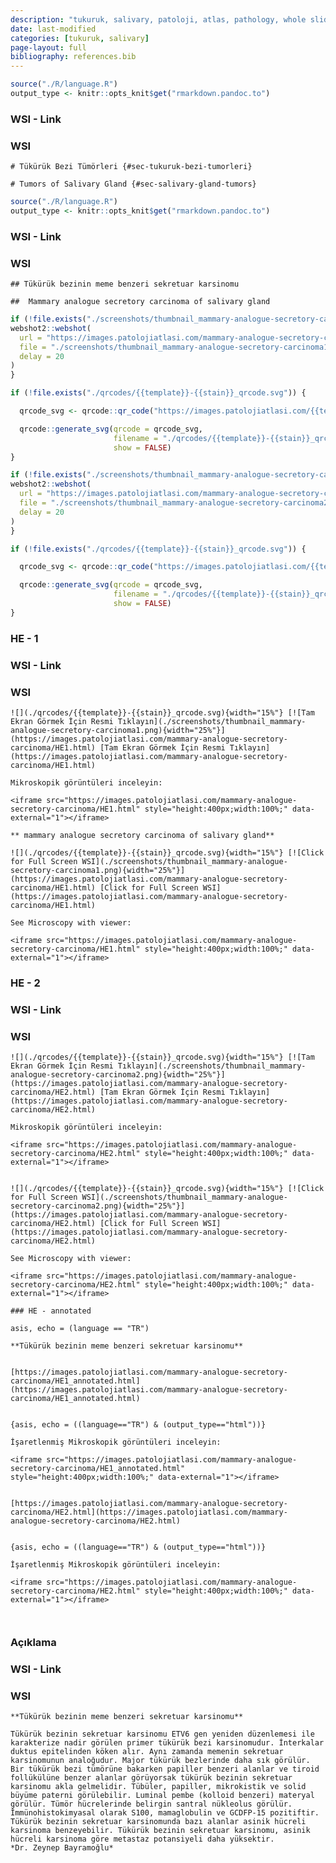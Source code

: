 ```yaml
---
description: "tukuruk, salivary, patoloji, atlas, pathology, whole slide image"
date: last-modified
categories: [tukuruk, salivary]
page-layout: full
bibliography: references.bib
---
```


```r

source("./R/language.R")
output_type <- knitr::opts_knit$get("rmarkdown.pandoc.to")

```






::::: panel-tabset


### WSI - Link



:::: {.content-hidden when-format="pdf"}





::::





:::: {.content-visible when-format="pdf"}






::::




:::: {.content-hidden when-format="pdf"}





::::





:::: {.content-visible when-format="pdf"}






::::


### WSI




:::::






```asis

# Tükürük Bezi Tümörleri {#sec-tukuruk-bezi-tumorleri} 

```

```asis

# Tumors of Salivary Gland {#sec-salivary-gland-tumors} 

```

```r

source("./R/language.R")
output_type <- knitr::opts_knit$get("rmarkdown.pandoc.to")

```






::::: panel-tabset


### WSI - Link



:::: {.content-hidden when-format="pdf"}





::::





:::: {.content-visible when-format="pdf"}






::::




:::: {.content-hidden when-format="pdf"}





::::





:::: {.content-visible when-format="pdf"}






::::


### WSI




:::::






```asis

## Tükürük bezinin meme benzeri sekretuar karsinomu

```

```asis

##  Mammary analogue secretory carcinoma of salivary gland

```

```r
if (!file.exists("./screenshots/thumbnail_mammary-analogue-secretory-carcinoma1.png")) {
webshot2::webshot(
  url = "https://images.patolojiatlasi.com/mammary-analogue-secretory-carcinoma/HE1.html",
  file = "./screenshots/thumbnail_mammary-analogue-secretory-carcinoma1.png",
  delay = 20
)
}
```



```r
if (!file.exists("./qrcodes/{{template}}-{{stain}}_qrcode.svg")) {

  qrcode_svg <- qrcode::qr_code("https://images.patolojiatlasi.com/{{template}}/{{stain}}.html")

  qrcode::generate_svg(qrcode = qrcode_svg,
                       filename = "./qrcodes/{{template}}-{{stain}}_qrcode.svg",
                       show = FALSE)
}
```


```r
if (!file.exists("./screenshots/thumbnail_mammary-analogue-secretory-carcinoma2.png")) {
webshot2::webshot(
  url = "https://images.patolojiatlasi.com/mammary-analogue-secretory-carcinoma/HE2.html",
  file = "./screenshots/thumbnail_mammary-analogue-secretory-carcinoma2.png",
  delay = 20
)
}
```



```r
if (!file.exists("./qrcodes/{{template}}-{{stain}}_qrcode.svg")) {

  qrcode_svg <- qrcode::qr_code("https://images.patolojiatlasi.com/{{template}}/{{stain}}.html")

  qrcode::generate_svg(qrcode = qrcode_svg,
                       filename = "./qrcodes/{{template}}-{{stain}}_qrcode.svg",
                       show = FALSE)
}
```




::::: panel-tabset

### HE - 1







::::: panel-tabset


### WSI - Link



:::: {.content-hidden when-format="pdf"}





::::





:::: {.content-visible when-format="pdf"}






::::




:::: {.content-hidden when-format="pdf"}





::::





:::: {.content-visible when-format="pdf"}






::::


### WSI




:::::






```asis

![](./qrcodes/{{template}}-{{stain}}_qrcode.svg){width="15%"} [![Tam Ekran Görmek İçin Resmi Tıklayın](./screenshots/thumbnail_mammary-analogue-secretory-carcinoma1.png){width="25%"}](https://images.patolojiatlasi.com/mammary-analogue-secretory-carcinoma/HE1.html) [Tam Ekran Görmek İçin Resmi Tıklayın](https://images.patolojiatlasi.com/mammary-analogue-secretory-carcinoma/HE1.html)

```


```asis

Mikroskopik görüntüleri inceleyin:

<iframe src="https://images.patolojiatlasi.com/mammary-analogue-secretory-carcinoma/HE1.html" style="height:400px;width:100%;" data-external="1"></iframe>

```




```asis

** mammary analogue secretory carcinoma of salivary gland**

![](./qrcodes/{{template}}-{{stain}}_qrcode.svg){width="15%"} [![Click for Full Screen WSI](./screenshots/thumbnail_mammary-analogue-secretory-carcinoma1.png){width="25%"}](https://images.patolojiatlasi.com/mammary-analogue-secretory-carcinoma/HE1.html) [Click for Full Screen WSI](https://images.patolojiatlasi.com/mammary-analogue-secretory-carcinoma/HE1.html)

```


```asis

See Microscopy with viewer: 

<iframe src="https://images.patolojiatlasi.com/mammary-analogue-secretory-carcinoma/HE1.html" style="height:400px;width:100%;" data-external="1"></iframe>
```


### HE - 2







::::: panel-tabset


### WSI - Link



:::: {.content-hidden when-format="pdf"}





::::





:::: {.content-visible when-format="pdf"}






::::




:::: {.content-hidden when-format="pdf"}





::::





:::: {.content-visible when-format="pdf"}






::::


### WSI




:::::






```asis

![](./qrcodes/{{template}}-{{stain}}_qrcode.svg){width="15%"} [![Tam Ekran Görmek İçin Resmi Tıklayın](./screenshots/thumbnail_mammary-analogue-secretory-carcinoma2.png){width="25%"}](https://images.patolojiatlasi.com/mammary-analogue-secretory-carcinoma/HE2.html) [Tam Ekran Görmek İçin Resmi Tıklayın](https://images.patolojiatlasi.com/mammary-analogue-secretory-carcinoma/HE2.html)

```


```asis

Mikroskopik görüntüleri inceleyin:

<iframe src="https://images.patolojiatlasi.com/mammary-analogue-secretory-carcinoma/HE2.html" style="height:400px;width:100%;" data-external="1"></iframe>


```

```asis

![](./qrcodes/{{template}}-{{stain}}_qrcode.svg){width="15%"} [![Click for Full Screen WSI](./screenshots/thumbnail_mammary-analogue-secretory-carcinoma2.png){width="25%"}](https://images.patolojiatlasi.com/mammary-analogue-secretory-carcinoma/HE2.html) [Click for Full Screen WSI](https://images.patolojiatlasi.com/mammary-analogue-secretory-carcinoma/HE2.html)

```

```asis

See Microscopy with viewer: 

<iframe src="https://images.patolojiatlasi.com/mammary-analogue-secretory-carcinoma/HE2.html" style="height:400px;width:100%;" data-external="1"></iframe>

```








```comment
### HE - annotated

asis, echo = (language == "TR")

**Tükürük bezinin meme benzeri sekretuar karsinomu**


[https://images.patolojiatlasi.com/mammary-analogue-secretory-carcinoma/HE1_annotated.html](https://images.patolojiatlasi.com/mammary-analogue-secretory-carcinoma/HE1_annotated.html)


{asis, echo = ((language=="TR") & (output_type=="html"))}

İşaretlenmiş Mikroskopik görüntüleri inceleyin:

<iframe src="https://images.patolojiatlasi.com/mammary-analogue-secretory-carcinoma/HE1_annotated.html" style="height:400px;width:100%;" data-external="1"></iframe>


[https://images.patolojiatlasi.com/mammary-analogue-secretory-carcinoma/HE2.html](https://images.patolojiatlasi.com/mammary-analogue-secretory-carcinoma/HE2.html)


{asis, echo = ((language=="TR") & (output_type=="html"))}

İşaretlenmiş Mikroskopik görüntüleri inceleyin:

<iframe src="https://images.patolojiatlasi.com/mammary-analogue-secretory-carcinoma/HE2.html" style="height:400px;width:100%;" data-external="1"></iframe>



```



### Açıklama











::::: panel-tabset


### WSI - Link



:::: {.content-hidden when-format="pdf"}





::::





:::: {.content-visible when-format="pdf"}






::::




:::: {.content-hidden when-format="pdf"}





::::





:::: {.content-visible when-format="pdf"}






::::


### WSI




:::::






```asis

**Tükürük bezinin meme benzeri sekretuar karsinomu**

Tükürük bezinin sekretuar karsinomu ETV6 gen yeniden düzenlemesi ile karakterize nadir görülen primer tükürük bezi karsinomudur. İnterkalar duktus epitelinden köken alır. Aynı zamanda memenin sekretuar karsinomunun analoğudur. Major tükürük bezlerinde daha sık görülür. Bir tükürük bezi tümörüne bakarken papiller benzeri alanlar ve tiroid follükülüne benzer alanlar görüyorsak tükürük bezinin sekretuar karsinomu akla gelmelidir. Tübüler, papiller, mikrokistik ve solid büyüme paterni görülebilir. Luminal pembe (kolloid benzeri) materyal görülür. Tümör hücrelerinde belirgin santral nükleolus görülür.  İmmünohistokimyasal olarak S100, mamaglobulin ve GCDFP-15 pozitiftir. Tükürük bezinin sekretuar karsinomunda bazı alanlar asinik hücreli karsinoma benzeyebilir. Tükürük bezinin sekretuar karsinomu, asinik hücreli karsinoma göre metastaz potansiyeli daha yüksektir.  
*Dr. Zeynep Bayramoğlu*
```

:::::


